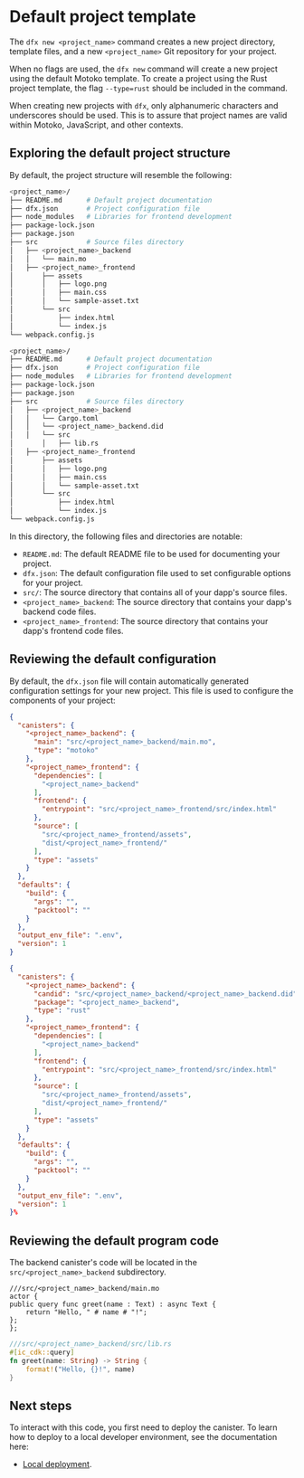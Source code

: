 
# Default project template 

The `dfx new <project_name>` command creates a new project directory, template files, and a new `<project_name>` Git repository for your project.

When no flags are used, the `dfx new` command will create a new project using the default Motoko template. To create a project using the Rust project template, the flag `--type=rust` should be included in the command. 

When creating new projects with `dfx`, only alphanumeric characters and underscores should be used. This is to assure that project names are valid within Motoko, JavaScript, and other contexts. 

## Exploring the default project structure

By default, the project structure will resemble the following:

<Tabs groupId="language">
<TabItem value="motoko" label="Motoko" default>

```bash
<project_name>/
├── README.md      # Default project documentation
├── dfx.json       # Project configuration file
├── node_modules   # Libraries for frontend development
├── package-lock.json
├── package.json
├── src            # Source files directory
│   ├── <project_name>_backend
│   │   └── main.mo
│   ├── <project_name>_frontend
│       ├── assets
│       │   ├── logo.png
│       │   ├── main.css
│       │   └── sample-asset.txt
│       └── src
│           ├── index.html
│           └── index.js
└── webpack.config.js
```

</TabItem>
<TabItem value="rust" label="Rust">

```bash
<project_name>/
├── README.md      # Default project documentation
├── dfx.json       # Project configuration file
├── node_modules   # Libraries for frontend development
├── package-lock.json
├── package.json
├── src            # Source files directory
│   ├── <project_name>_backend
│   │   └── Cargo.toml
│   │   └── <project_name>_backend.did
│   │   └── src
│       │   ├── lib.rs
│   ├── <project_name>_frontend
│       ├── assets
│       │   ├── logo.png
│       │   ├── main.css
│       │   └── sample-asset.txt
│       └── src
│           ├── index.html
│           └── index.js
└── webpack.config.js
```

</TabItem>
</Tabs>

In this directory, the following files and directories are notable:

- `README.md`: The default README file to be used for documenting your project.
- `dfx.json`: The default configuration file used to set configurable options for your project.
- `src/`: The source directory that contains all of your dapp's source files.
- `<project_name>_backend`: The source directory that contains your dapp's backend code files.
- `<project_name>_frontend`: The source directory that contains your dapp's frontend code files.

## Reviewing the default configuration

By default, the `dfx.json` file will contain automatically generated configuration settings for your new project. This file is used to configure the components of your project:

<Tabs groupId="language">
<TabItem value="motoko" label="Motoko" default>

```json
{
  "canisters": {
    "<project_name>_backend": {
      "main": "src/<project_name>_backend/main.mo",
      "type": "motoko"
    },
    "<project_name>_frontend": {
      "dependencies": [
        "<project_name>_backend"
      ],
      "frontend": {
        "entrypoint": "src/<project_name>_frontend/src/index.html"
      },
      "source": [
        "src/<project_name>_frontend/assets",
        "dist/<project_name>_frontend/"
      ],
      "type": "assets"
    }
  },
  "defaults": {
    "build": {
      "args": "",
      "packtool": ""
    }
  },
  "output_env_file": ".env",
  "version": 1
}      
```

</TabItem>
<TabItem value="rust" label="Rust">

```json
{
  "canisters": {
    "<project_name>_backend": {
      "candid": "src/<project_name>_backend/<project_name>_backend.did",
      "package": "<project_name>_backend",
      "type": "rust"
    },
    "<project_name>_frontend": {
      "dependencies": [
        "<project_name>_backend"
      ],
      "frontend": {
        "entrypoint": "src/<project_name>_frontend/src/index.html"
      },
      "source": [
        "src/<project_name>_frontend/assets",
        "dist/<project_name>_frontend/"
      ],
      "type": "assets"
    }
  },
  "defaults": {
    "build": {
      "args": "",
      "packtool": ""
    }
  },
  "output_env_file": ".env",
  "version": 1
}%   
```

</TabItem>
</Tabs>


## Reviewing the default program code

The backend canister's code will be located in the `src/<project_name>_backend` subdirectory. 

<Tabs groupId="language">
<TabItem value="motoko" label="Motoko" default>

```motoko
///src/<project_name>_backend/main.mo
actor {
public query func greet(name : Text) : async Text {
    return "Hello, " # name # "!";
};
};
```

</TabItem>
<TabItem value="rust" label="Rust">

```rust
///src/<project_name>_backend/src/lib.rs
#[ic_cdk::query]
fn greet(name: String) -> String {
    format!("Hello, {}!", name)
}
```

</TabItem>
</Tabs>

## Next steps

To interact with this code, you first need to deploy the canister. To learn how to deploy to a local developer environment, see the documentation here:

- [Local deployment](deploy-locally.md).


